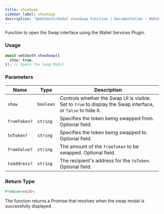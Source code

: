 ```yaml
---
title: showSwap
sidebar_label: showSwap
description: "@web3auth/modal showSwap Function | Documentation - Web3Auth"
---
```


Function to open the Swap interface using the Wallet Services Plugin.

### Usage

```ts
await web3auth.showSwap({
  show: true,
}); // Opens the Swap Modal
```

### Parameters

| Name         | Type      | Description                                                                                                  |
| ------------ | --------- | ------------------------------------------------------------------------------------------------------------ |
| `show`       | `boolean` | Controls whether the Swap UI is visible. Set to `true` to display the Swap interface, or `false` to hide it. |
| `fromToken?` | `string`  | Specifies the token being swapped from. Optional field.                                                      |
| `toToken?`   | `string`  | Specifies the token being swapped to. Optional field.                                                        |
| `fromValue?` | `string`  | The amount of the `fromToken` to be swapped. Optional field.                                                 |
| `toAddress?` | `string`  | The recipient's address for the `toToken`. Optional field.                                                   |

### Return Type

```ts
Promise<void>;
```

The function returns a Promise that resolves when the swap modal is successfully displayed.
